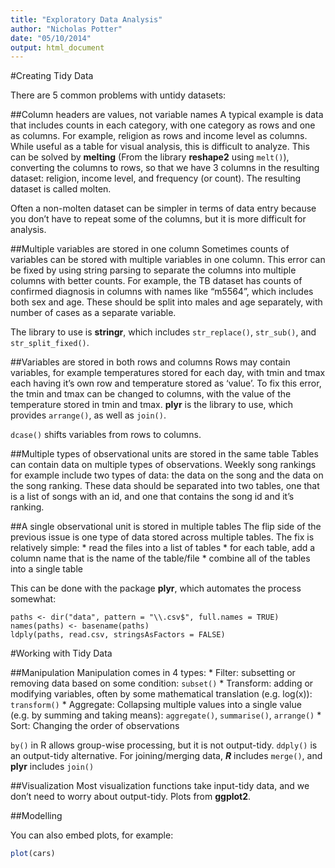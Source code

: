 ```yaml
---
title: "Exploratory Data Analysis"
author: "Nicholas Potter"
date: "05/10/2014"
output: html_document
---
```


#Creating Tidy Data

There are 5 common problems with untidy datasets:

##Column headers are values, not variable names
A typical example is data that includes counts in each category, with one category as rows and one as columns. For example, religion as rows and income level as columns. While useful as a table for visual analysis, this is difficult to analyze. This can be solved by **melting** (From the library **reshape2** using `melt()`), converting the columns to rows, so that we have 3 columns in the resulting dataset: religion, income level, and frequency (or count). The resulting dataset is called molten.

Often a non-molten dataset can be simpler in terms of data entry because you don’t have to repeat some of the columns, but it is more difficult for analysis.

##Multiple variables are stored in one column
Sometimes counts of variables can be stored with multiple variables in one column. This error can be fixed by using string parsing to separate the columns into multiple columns with better counts. For example, the TB dataset has counts of confirmed diagnosis in columns with names like “m5564”, which includes both sex and age. These should be split into males and age separately, with number of cases as a separate variable.

The library to use is **stringr**, which includes `str_replace()`, `str_sub()`, and `str_split_fixed()`.

##Variables are stored in both rows and columns
Rows may contain variables, for example temperatures stored for each day, with tmin and tmax each having it’s own row and temperature stored as ‘value’. To fix this error, the tmin and tmax can be changed to columns, with the value of the temperature stored in tmin and tmax. **plyr** is the library to use, which provides `arrange()`, as well as `join()`.

`dcase()` shifts variables from rows to columns.

##Multiple types of observational units are stored in the same table
Tables can contain data on multiple types of observations. Weekly song rankings for example include two types of data: the data on the song and the data on the song ranking. These data should be separated into two tables, one that is a list of songs with an id, and one that contains the song id and it’s ranking. 

##A single observational unit is stored in multiple tables
The flip side of the previous issue is one type of data stored across multiple tables. The fix is relatively simple:
* read the files into a list of tables
* for each table, add a column name that is the name of the table/file
* combine all of the tables into a single table

This can be done with the package **plyr**, which automates the process somewhat:

```
paths <- dir("data", pattern = "\\.csv$", full.names = TRUE)
names(paths) <- basename(paths)
ldply(paths, read.csv, stringsAsFactors = FALSE)
```
#Working with Tidy Data

##Manipulation
Manipulation comes in 4 types:
* Filter: subsetting or removing data based on some condition: `subset()`
* Transform: adding or modifying variables, often by some mathematical translation (e.g. log(x)): `transform()`
* Aggregate: Collapsing multiple values into a single value (e.g. by summing and taking means): `aggregate()`, `summarise()`, `arrange()`
* Sort: Changing the order of observations

`by()` in R allows group-wise processing, but it is not output-tidy. `ddply()` is an output-tidy alternative. For joining/merging data, ***R*** includes `merge()`, and **plyr** includes `join()`

##Visualization
Most visualization functions take input-tidy data, and we don't need to worry about output-tidy. Plots from **ggplot2**.

##Modelling




You can also embed plots, for example:

```r
plot(cars)
```

